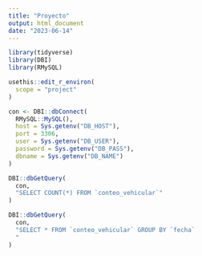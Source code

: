 ```yaml
---
title: "Proyecto"
output: html_document
date: "2023-06-14"
---
```


```r
library(tidyverse)
library(DBI)
library(RMySQL)
```

```r
usethis::edit_r_environ(
  scope = "project"
)
```
```r
con <- DBI::dbConnect(
  RMySQL::MySQL(),
  host = Sys.getenv("DB_HOST"),
  port = 3306,
  user = Sys.getenv("DB_USER"),
  password = Sys.getenv("DB_PASS"),
  dbname = Sys.getenv("DB_NAME")
)
```

```r
DBI::dbGetQuery(
  con,
  "SELECT COUNT(*) FROM `conteo_vehicular`"
)
```

```r
DBI::dbGetQuery(
  con,
  "SELECT * FROM `conteo_vehicular` GROUP BY `fecha`
  "
)
```





